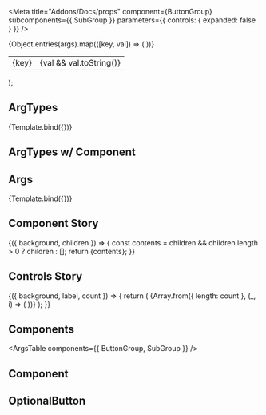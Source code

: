 
<Meta
  title="Addons/Docs/props"
  component={ButtonGroup}
  subcomponents={{ SubGroup }}
  parameters={{ controls: { expanded: false } }}
/>

  <table>
    <tbody>
      {Object.entries(args).map(([key, val]) => (
        <tr key={key}>
          <td>{key}</td>
          <td>{val && val.toString()}</td>
        </tr>
      ))}
    </tbody>
  </table>
);

## ArgTypes

<Canvas>
  <Story
    name="ArgTypes"
    args={{
      boolArg: true,
      stringArg: 'overwritten',
      arrayArg: ['a', 'b'],
    }}
    argTypes={{
      boolArg: {
        name: 'boolArg',
        type: { name: 'boolean' },
        description: 'bool description',
        control: 'boolean',
      },
      stringArg: {
        name: 'stringArg',
        type: { name: 'string' },
        description: 'bar description',
        defaultValue: 'bar default',
        table: {
          defaultValue: {
            summary: 'bar def',
            detail: 'some long bar default',
          },
        },
        control: 'text',
      },
      arrayArg: {
        name: 'arrayArg',
        type: { name: 'array', value: { name: 'string' } },
        description: 'baz description',
        control: 'array',
      },
      selectArg: {
        name: 'selectArg',
        type: { name: 'enum' },
        defaultValue: 2,
        control: {
          type: 'select',
          options: {
            a: 1,
            b: 2,
            c: 3,
          },
        },
      },
    }}
  >
    {Template.bind({})}
  </Story>
</Canvas>

<ArgsTable story="ArgTypes" />

## ArgTypes w/ Component

<ArgsTable story="ArgTypes" showComponent />

## Args

<Canvas>
  <Story
    name="Args"
    args={{
      foo: false,
      bar: '',
    }}
  >
    {Template.bind({})}
  </Story>
</Canvas>

<ArgsTable story="Args" />

## Component Story

<Canvas>
  <Story
    name="Component"
    argTypes={{
      background: { control: { type: 'color' } },
    }}
  >
    {({ background, children }) => {
      const contents =
        children && children.length > 0 ? children : [<DocgenButton key="child" label="child" />];
      return <ButtonGroup background={background}>{contents}</ButtonGroup>;
    }}
  </Story>
</Canvas>

<ArgsTable story="Component" />

## Controls Story

<Canvas>
  <Story
    name="Controls"
    args={{
      background: '#ff0',
      label: 'apple',
      count: 5,
    }}
    argTypes={{
      count: { control: { type: 'range', min: 0, max: 10 } },
      label: {
        control: { type: 'select', options: ['apple', 'banana', 'cherry'] },
      },
      background: { control: { type: 'color' } },
    }}
  >
    {({ background, label, count }) => {
      return (
        <ButtonGroup background={background}>
          {Array.from({ length: count }, (_, i) => (
            <DocgenButton key={i} label={`${label} ${i}`} />
          ))}
        </ButtonGroup>
      );
    }}
  </Story>
</Canvas>

<ArgsTable story="Controls" />

## Components

<ArgsTable components={{ ButtonGroup, SubGroup }} />

## Component

<ArgsTable of={DocgenButton} />

## OptionalButton

<ArgsTable of={OptionalButton} />
